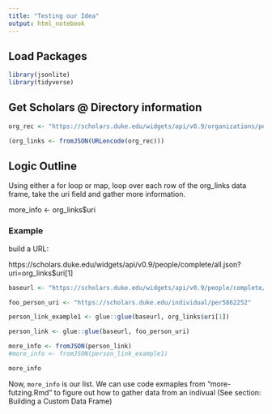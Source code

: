 ```yaml
---
title: "Testing our Idea"
output: html_notebook
---
```


## Load Packages

```r
library(jsonlite)
library(tidyverse)
```

## Get Scholars @ Directory information


```r
org_rec <- "https://scholars.duke.edu/widgets/api/v0.9/organizations/people/all.json?uri=https://scholars.duke.edu/individual/org50000498&formatting=detailed&style=yes&start=&end="
```


```r
(org_links <- fromJSON(URLencode(org_rec)))
```


## Logic Outline

Using either a for loop or map, loop over each row of the org_links data frame, take the uri field and gather more information.

more_info <- org_links$uri

### Example

build a URL:

https://scholars.duke.edu/widgets/api/v0.9/people/complete/all.json?uri=org_links$uri[1]


```r
baseurl <- "https://scholars.duke.edu/widgets/api/v0.9/people/complete/all.json?uri="

foo_person_uri <- "https://scholars.duke.edu/individual/per5862252"

person_link_example1 <- glue::glue(baseurl, org_links$uri[1])

person_link <- glue::glue(baseurl, foo_person_uri)

```


```r
more_info <- fromJSON(person_link)
#more_info <- fromJSON(person_link_example1)

more_info
```


Now, `more_info` is our list.  We can use code exmaples from "more-futzing.Rmd" to figure out how to gather data from an indivual  (See section:  Building a Custom Data Frame)


